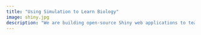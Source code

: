 ```yaml
---
title: "Using Simulation to Learn Biology"
image: shiny.jpg
description: "We are building open-source Shiny web applications to teach quantitative concepts in ecology, evolution, genetics, biostatistics and the application of science."
---
```


# 
